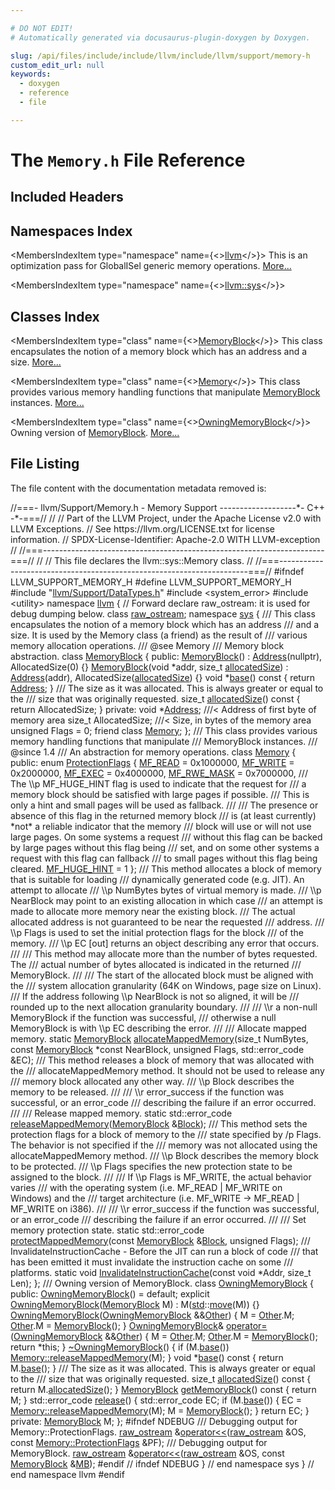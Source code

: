 ```yaml
---

# DO NOT EDIT!
# Automatically generated via docusaurus-plugin-doxygen by Doxygen.

slug: /api/files/include/include/llvm/include/llvm/support/memory-h
custom_edit_url: null
keywords:
  - doxygen
  - reference
  - file

---
```





# The `Memory.h` File Reference

<DoxygenPage pluginConfig={pluginConfig}>



## Included Headers

<IncludesList>
<IncludesListItem
  filePath="llvm/Support/DataTypes.h"
  permalink="/docs/api/files/include/include/llvm/include/llvm/support/datatypes-h"
  isLocal="true" />
<IncludesListItem
  filePath="system_error"
  permalink=""
  isLocal="false" />
<IncludesListItem
  filePath="utility"
  permalink=""
  isLocal="false" />
</IncludesList>

## Namespaces Index

<MembersIndex>

<MembersIndexItem
  type="namespace"
  name={<><a href="/docs/api/namespaces/llvm">llvm</a></>}>
This is an optimization pass for GlobalISel generic memory operations. <a href="/docs/api/namespaces/llvm/#details">More...</a>
</MembersIndexItem>

<MembersIndexItem
  type="namespace"
  name={<><a href="/docs/api/namespaces/llvm/sys">llvm::sys</a></>}>
</MembersIndexItem>

</MembersIndex>

## Classes Index

<MembersIndex>

<MembersIndexItem
  type="class"
  name={<><a href="/docs/api/classes/llvm/sys/memoryblock">MemoryBlock</a></>}>
This class encapsulates the notion of a memory block which has an address and a size. <a href="/docs/api/classes/llvm/sys/memoryblock/#details">More...</a>
</MembersIndexItem>

<MembersIndexItem
  type="class"
  name={<><a href="/docs/api/classes/llvm/sys/memory">Memory</a></>}>
This class provides various memory handling functions that manipulate <a href="/docs/api/classes/llvm/sys/memoryblock">MemoryBlock</a> instances. <a href="/docs/api/classes/llvm/sys/memory/#details">More...</a>
</MembersIndexItem>

<MembersIndexItem
  type="class"
  name={<><a href="/docs/api/classes/llvm/sys/owningmemoryblock">OwningMemoryBlock</a></>}>
Owning version of <a href="/docs/api/classes/llvm/sys/memoryblock">MemoryBlock</a>. <a href="/docs/api/classes/llvm/sys/owningmemoryblock/#details">More...</a>
</MembersIndexItem>

</MembersIndex>


## File Listing

The file content with the documentation metadata removed is:

<ProgramListing>

<Link id="l00001" /><CodeLine lineNumber="1"><span class="doxyHighlightComment">//===- llvm/Support/Memory.h - Memory Support -------------------&#42;- C++ -&#42;-===//</span></CodeLine>
<Link id="l00002" /><CodeLine lineNumber="2"><span class="doxyHighlightComment">//</span></CodeLine>
<Link id="l00003" /><CodeLine lineNumber="3"><span class="doxyHighlightComment">// Part of the LLVM Project, under the Apache License v2.0 with LLVM Exceptions.</span></CodeLine>
<Link id="l00004" /><CodeLine lineNumber="4"><span class="doxyHighlightComment">// See https://llvm.org/LICENSE.txt for license information.</span></CodeLine>
<Link id="l00005" /><CodeLine lineNumber="5"><span class="doxyHighlightComment">// SPDX-License-Identifier: Apache-2.0 WITH LLVM-exception</span></CodeLine>
<Link id="l00006" /><CodeLine lineNumber="6"><span class="doxyHighlightComment">//</span></CodeLine>
<Link id="l00007" /><CodeLine lineNumber="7"><span class="doxyHighlightComment">//===----------------------------------------------------------------------===//</span></CodeLine>
<Link id="l00008" /><CodeLine lineNumber="8"><span class="doxyHighlightComment">//</span></CodeLine>
<Link id="l00009" /><CodeLine lineNumber="9"><span class="doxyHighlightComment">// This file declares the llvm::sys::Memory class.</span></CodeLine>
<Link id="l00010" /><CodeLine lineNumber="10"><span class="doxyHighlightComment">//</span></CodeLine>
<Link id="l00011" /><CodeLine lineNumber="11"><span class="doxyHighlightComment">//===----------------------------------------------------------------------===//</span></CodeLine>
<Link id="l00012" /><CodeLine lineNumber="12"></CodeLine>
<Link id="l00013" /><CodeLine lineNumber="13"><span class="doxyHighlightPreprocessor">#ifndef LLVM&#95;SUPPORT&#95;MEMORY&#95;H</span></CodeLine>
<Link id="l00014" /><CodeLine lineNumber="14"><span class="doxyHighlightPreprocessor">#define LLVM&#95;SUPPORT&#95;MEMORY&#95;H</span></CodeLine>
<Link id="l00015" /><CodeLine lineNumber="15"></CodeLine>
<Link id="l00016" /><CodeLine lineNumber="16"><span class="doxyHighlightPreprocessor">#include &quot;<a href="/docs/api/files/include/include/llvm/include/llvm/support/datatypes-h">llvm/Support/DataTypes.h</a>&quot;</span></CodeLine>
<Link id="l00017" /><CodeLine lineNumber="17"><span class="doxyHighlightPreprocessor">#include &lt;system&#95;error&gt;</span></CodeLine>
<Link id="l00018" /><CodeLine lineNumber="18"><span class="doxyHighlightPreprocessor">#include &lt;utility&gt;</span></CodeLine>
<Link id="l00019" /><CodeLine lineNumber="19"></CodeLine>
<Link id="l00020" /><CodeLine lineNumber="20"><span class="doxyHighlightKeyword">namespace </span><span class="doxyHighlight"><a href="/docs/api/namespaces/llvm">llvm</a> &#123;</span></CodeLine>
<Link id="l00021" /><CodeLine lineNumber="21"></CodeLine>
<Link id="l00022" /><CodeLine lineNumber="22"><span class="doxyHighlightComment">// Forward declare raw&#95;ostream: it is used for debug dumping below.</span></CodeLine>
<Link id="l00023" /><CodeLine lineNumber="23"><span class="doxyHighlightKeyword">class </span><span class="doxyHighlight"><a href="/docs/api/classes/llvm/raw-ostream">raw&#95;ostream</a>;</span></CodeLine>
<Link id="l00024" /><CodeLine lineNumber="24"></CodeLine>
<Link id="l00025" /><CodeLine lineNumber="25"><span class="doxyHighlightKeyword">namespace </span><span class="doxyHighlight"><a href="/docs/api/namespaces/llvm/sys">sys</a> &#123;</span></CodeLine>
<Link id="l00026" /><CodeLine lineNumber="26"></CodeLine>
<Link id="l00027" /><CodeLine lineNumber="27"><span class="doxyHighlightComment">  /// This class encapsulates the notion of a memory block which has an address</span></CodeLine>
<Link id="l00028" /><CodeLine lineNumber="28"><span class="doxyHighlightComment">  /// and a size. It is used by the Memory class (a friend) as the result of</span></CodeLine>
<Link id="l00029" /><CodeLine lineNumber="29"><span class="doxyHighlightComment">  /// various memory allocation operations.</span></CodeLine>
<Link id="l00030" /><CodeLine lineNumber="30"><span class="doxyHighlightComment">  /// @see Memory</span></CodeLine>
<Link id="l00031" /><CodeLine lineNumber="31"><span class="doxyHighlightComment">  /// Memory block abstraction.</span></CodeLine>
<Link id="l00032" /><CodeLine lineNumber="32" lineLink="/docs/api/classes/llvm/sys/memoryblock"><span class="doxyHighlight">  </span><span class="doxyHighlightKeyword">class </span><span class="doxyHighlight"><a href="/docs/api/classes/llvm/sys/memoryblock/#a150b9badd10cd14c357329726e6ee0b5">MemoryBlock</a> &#123;</span></CodeLine>
<Link id="l00033" /><CodeLine lineNumber="33"><span class="doxyHighlight">  </span><span class="doxyHighlightKeyword">public</span><span class="doxyHighlight">:</span></CodeLine>
<Link id="l00034" /><CodeLine lineNumber="34" lineLink="/docs/api/classes/llvm/sys/memoryblock/#a150b9badd10cd14c357329726e6ee0b5"><span class="doxyHighlight">    <a href="/docs/api/classes/llvm/sys/memoryblock/#a150b9badd10cd14c357329726e6ee0b5">MemoryBlock</a>() : <a href="/docs/api/namespaces/llvm/#a8e02bbea14c70bab55fbc1384e1472d9add7bf230fde8d4836917806aff6a6b27">Address</a>(nullptr), AllocatedSize(0) &#123;&#125;</span></CodeLine>
<Link id="l00035" /><CodeLine lineNumber="35" lineLink="/docs/api/classes/llvm/sys/memoryblock/#a5392c82c9c1e79e2b116bc7d5faa804a"><span class="doxyHighlight">    <a href="/docs/api/classes/llvm/sys/memoryblock/#a5392c82c9c1e79e2b116bc7d5faa804a">MemoryBlock</a>(</span><span class="doxyHighlightKeywordType">void</span><span class="doxyHighlight"> &#42;addr, </span><span class="doxyHighlightKeywordType">size&#95;t</span><span class="doxyHighlight"> <a href="/docs/api/classes/llvm/sys/memoryblock/#a60a5600193f728ca1a0bcc9be953b158">allocatedSize</a>)</span></CodeLine>
<Link id="l00036" /><CodeLine lineNumber="36"><span class="doxyHighlight">        : <a href="/docs/api/namespaces/llvm/#a8e02bbea14c70bab55fbc1384e1472d9add7bf230fde8d4836917806aff6a6b27">Address</a>(addr), AllocatedSize(<a href="/docs/api/classes/llvm/sys/memoryblock/#a60a5600193f728ca1a0bcc9be953b158">allocatedSize</a>) &#123;&#125;</span></CodeLine>
<Link id="l00037" /><CodeLine lineNumber="37" lineLink="/docs/api/classes/llvm/sys/memoryblock/#a334b65a8b14eb0f90d3eb7c368ee07b2"><span class="doxyHighlight">    </span><span class="doxyHighlightKeywordType">void</span><span class="doxyHighlight"> &#42;<a href="/docs/api/classes/llvm/sys/memoryblock/#a334b65a8b14eb0f90d3eb7c368ee07b2">base</a>()</span><span class="doxyHighlightKeyword"> const </span><span class="doxyHighlight">&#123; </span><span class="doxyHighlightKeywordFlow">return</span><span class="doxyHighlight"> <a href="/docs/api/namespaces/llvm/#a8e02bbea14c70bab55fbc1384e1472d9add7bf230fde8d4836917806aff6a6b27">Address</a>; &#125;</span></CodeLine>
<Link id="l00038" /><CodeLine lineNumber="38"><span class="doxyHighlightComment">    /// The size as it was allocated. This is always greater or equal to the</span></CodeLine>
<Link id="l00039" /><CodeLine lineNumber="39"><span class="doxyHighlightComment">    /// size that was originally requested.</span></CodeLine>
<Link id="l00040" /><CodeLine lineNumber="40" lineLink="/docs/api/classes/llvm/sys/memoryblock/#a60a5600193f728ca1a0bcc9be953b158"><span class="doxyHighlight">    </span><span class="doxyHighlightKeywordType">size&#95;t</span><span class="doxyHighlight"> <a href="/docs/api/classes/llvm/sys/memoryblock/#a60a5600193f728ca1a0bcc9be953b158">allocatedSize</a>()</span><span class="doxyHighlightKeyword"> const </span><span class="doxyHighlight">&#123; </span><span class="doxyHighlightKeywordFlow">return</span><span class="doxyHighlight"> AllocatedSize; &#125;</span></CodeLine>
<Link id="l00041" /><CodeLine lineNumber="41"></CodeLine>
<Link id="l00042" /><CodeLine lineNumber="42"><span class="doxyHighlight">  </span><span class="doxyHighlightKeyword">private</span><span class="doxyHighlight">:</span></CodeLine>
<Link id="l00043" /><CodeLine lineNumber="43"><span class="doxyHighlight">    </span><span class="doxyHighlightKeywordType">void</span><span class="doxyHighlight"> &#42;<a href="/docs/api/namespaces/llvm/#a8e02bbea14c70bab55fbc1384e1472d9add7bf230fde8d4836917806aff6a6b27">Address</a>;    </span><span class="doxyHighlightComment">///&lt; Address of first byte of memory area</span></CodeLine>
<Link id="l00044" /><CodeLine lineNumber="44"><span class="doxyHighlight">    </span><span class="doxyHighlightKeywordType">size&#95;t</span><span class="doxyHighlight"> AllocatedSize; </span><span class="doxyHighlightComment">///&lt; Size, in bytes of the memory area</span></CodeLine>
<Link id="l00045" /><CodeLine lineNumber="45"><span class="doxyHighlight">    </span><span class="doxyHighlightKeywordType">unsigned</span><span class="doxyHighlight"> Flags = 0;</span></CodeLine>
<Link id="l00046" /><CodeLine lineNumber="46" lineLink="/docs/api/classes/llvm/sys/memoryblock/#a2743bf0294172086e9384cd82f12c87a"><span class="doxyHighlight">    </span><span class="doxyHighlightKeyword">friend</span><span class="doxyHighlight"> </span><span class="doxyHighlightKeyword">class </span><span class="doxyHighlight"><a href="/docs/api/classes/llvm/sys/memoryblock/#a2743bf0294172086e9384cd82f12c87a">Memory</a>;</span></CodeLine>
<Link id="l00047" /><CodeLine lineNumber="47"><span class="doxyHighlight">  &#125;;</span></CodeLine>
<Link id="l00048" /><CodeLine lineNumber="48"></CodeLine>
<Link id="l00049" /><CodeLine lineNumber="49"><span class="doxyHighlightComment">  /// This class provides various memory handling functions that manipulate</span></CodeLine>
<Link id="l00050" /><CodeLine lineNumber="50"><span class="doxyHighlightComment">  /// MemoryBlock instances.</span></CodeLine>
<Link id="l00051" /><CodeLine lineNumber="51"><span class="doxyHighlightComment">  /// @since 1.4</span></CodeLine>
<Link id="l00052" /><CodeLine lineNumber="52"><span class="doxyHighlightComment">  /// An abstraction for memory operations.</span></CodeLine>
<Link id="l00053" /><CodeLine lineNumber="53" lineLink="/docs/api/classes/llvm/sys/memory"><span class="doxyHighlight">  </span><span class="doxyHighlightKeyword">class </span><span class="doxyHighlight"><a href="/docs/api/classes/llvm/sys/memory">Memory</a> &#123;</span></CodeLine>
<Link id="l00054" /><CodeLine lineNumber="54"><span class="doxyHighlight">  </span><span class="doxyHighlightKeyword">public</span><span class="doxyHighlight">:</span></CodeLine>
<Link id="l00055" /><CodeLine lineNumber="55" lineLink="/docs/api/classes/llvm/sys/memory/#a548f317b89dc0bba738b89e5ce791395"><span class="doxyHighlight">    </span><span class="doxyHighlightKeyword">enum</span><span class="doxyHighlight"> <a href="/docs/api/classes/llvm/sys/memory/#a548f317b89dc0bba738b89e5ce791395">ProtectionFlags</a> &#123;</span></CodeLine>
<Link id="l00056" /><CodeLine lineNumber="56" lineLink="/docs/api/classes/llvm/sys/memory/#a548f317b89dc0bba738b89e5ce791395a02cae455b05abf1bfb1de69095e66417"><span class="doxyHighlight">      <a href="/docs/api/classes/llvm/sys/memory/#a548f317b89dc0bba738b89e5ce791395a02cae455b05abf1bfb1de69095e66417">MF&#95;READ</a> = 0x1000000,</span></CodeLine>
<Link id="l00057" /><CodeLine lineNumber="57" lineLink="/docs/api/classes/llvm/sys/memory/#a548f317b89dc0bba738b89e5ce791395a83e34a8267f7acd88563e9d5a3ee7c25"><span class="doxyHighlight">      <a href="/docs/api/classes/llvm/sys/memory/#a548f317b89dc0bba738b89e5ce791395a83e34a8267f7acd88563e9d5a3ee7c25">MF&#95;WRITE</a> = 0x2000000,</span></CodeLine>
<Link id="l00058" /><CodeLine lineNumber="58" lineLink="/docs/api/classes/llvm/sys/memory/#a548f317b89dc0bba738b89e5ce791395a72200d7026f0978efe86fc34f4cba76e"><span class="doxyHighlight">      <a href="/docs/api/classes/llvm/sys/memory/#a548f317b89dc0bba738b89e5ce791395a72200d7026f0978efe86fc34f4cba76e">MF&#95;EXEC</a> = 0x4000000,</span></CodeLine>
<Link id="l00059" /><CodeLine lineNumber="59" lineLink="/docs/api/classes/llvm/sys/memory/#a548f317b89dc0bba738b89e5ce791395a04baa4ca0e4ca865eba075daf1e551f3"><span class="doxyHighlight">      <a href="/docs/api/classes/llvm/sys/memory/#a548f317b89dc0bba738b89e5ce791395a04baa4ca0e4ca865eba075daf1e551f3">MF&#95;RWE&#95;MASK</a> = 0x7000000,</span></CodeLine>
<Link id="l00060" /><CodeLine lineNumber="60"></CodeLine>
<Link id="l00061" /><CodeLine lineNumber="61"><span class="doxyHighlightComment">      /// The \\p MF&#95;HUGE&#95;HINT flag is used to indicate that the request for</span></CodeLine>
<Link id="l00062" /><CodeLine lineNumber="62"><span class="doxyHighlightComment">      /// a memory block should be satisfied with large pages if possible.</span></CodeLine>
<Link id="l00063" /><CodeLine lineNumber="63"><span class="doxyHighlightComment">      /// This is only a hint and small pages will be used as fallback.</span></CodeLine>
<Link id="l00064" /><CodeLine lineNumber="64"><span class="doxyHighlightComment">      ///</span></CodeLine>
<Link id="l00065" /><CodeLine lineNumber="65"><span class="doxyHighlightComment">      /// The presence or absence of this flag in the returned memory block</span></CodeLine>
<Link id="l00066" /><CodeLine lineNumber="66"><span class="doxyHighlightComment">      /// is (at least currently) &#42;not&#42; a reliable indicator that the memory</span></CodeLine>
<Link id="l00067" /><CodeLine lineNumber="67"><span class="doxyHighlightComment">      /// block will use or will not use large pages. On some systems a request</span></CodeLine>
<Link id="l00068" /><CodeLine lineNumber="68"><span class="doxyHighlightComment">      /// without this flag can be backed by large pages without this flag being</span></CodeLine>
<Link id="l00069" /><CodeLine lineNumber="69"><span class="doxyHighlightComment">      /// set, and on some other systems a request with this flag can fallback</span></CodeLine>
<Link id="l00070" /><CodeLine lineNumber="70"><span class="doxyHighlightComment">      /// to small pages without this flag being cleared.</span></CodeLine>
<Link id="l00071" /><CodeLine lineNumber="71" lineLink="/docs/api/classes/llvm/sys/memory/#a548f317b89dc0bba738b89e5ce791395a1f8e817d37e6406698e099531487e3db"><span class="doxyHighlight">      <a href="/docs/api/classes/llvm/sys/memory/#a548f317b89dc0bba738b89e5ce791395a1f8e817d37e6406698e099531487e3db">MF&#95;HUGE&#95;HINT</a> = 1</span></CodeLine>
<Link id="l00072" /><CodeLine lineNumber="72"><span class="doxyHighlight">    &#125;;</span></CodeLine>
<Link id="l00073" /><CodeLine lineNumber="73"></CodeLine>
<Link id="l00074" /><CodeLine lineNumber="74"><span class="doxyHighlightComment">    /// This method allocates a block of memory that is suitable for loading</span></CodeLine>
<Link id="l00075" /><CodeLine lineNumber="75"><span class="doxyHighlightComment">    /// dynamically generated code (e.g. JIT). An attempt to allocate</span></CodeLine>
<Link id="l00076" /><CodeLine lineNumber="76"><span class="doxyHighlightComment">    /// \\p NumBytes bytes of virtual memory is made.</span></CodeLine>
<Link id="l00077" /><CodeLine lineNumber="77"><span class="doxyHighlightComment">    /// \\p NearBlock may point to an existing allocation in which case</span></CodeLine>
<Link id="l00078" /><CodeLine lineNumber="78"><span class="doxyHighlightComment">    /// an attempt is made to allocate more memory near the existing block.</span></CodeLine>
<Link id="l00079" /><CodeLine lineNumber="79"><span class="doxyHighlightComment">    /// The actual allocated address is not guaranteed to be near the requested</span></CodeLine>
<Link id="l00080" /><CodeLine lineNumber="80"><span class="doxyHighlightComment">    /// address.</span></CodeLine>
<Link id="l00081" /><CodeLine lineNumber="81"><span class="doxyHighlightComment">    /// \\p Flags is used to set the initial protection flags for the block</span></CodeLine>
<Link id="l00082" /><CodeLine lineNumber="82"><span class="doxyHighlightComment">    /// of the memory.</span></CodeLine>
<Link id="l00083" /><CodeLine lineNumber="83"><span class="doxyHighlightComment">    /// \\p EC &#91;out&#93; returns an object describing any error that occurs.</span></CodeLine>
<Link id="l00084" /><CodeLine lineNumber="84"><span class="doxyHighlightComment">    ///</span></CodeLine>
<Link id="l00085" /><CodeLine lineNumber="85"><span class="doxyHighlightComment">    /// This method may allocate more than the number of bytes requested.  The</span></CodeLine>
<Link id="l00086" /><CodeLine lineNumber="86"><span class="doxyHighlightComment">    /// actual number of bytes allocated is indicated in the returned</span></CodeLine>
<Link id="l00087" /><CodeLine lineNumber="87"><span class="doxyHighlightComment">    /// MemoryBlock.</span></CodeLine>
<Link id="l00088" /><CodeLine lineNumber="88"><span class="doxyHighlightComment">    ///</span></CodeLine>
<Link id="l00089" /><CodeLine lineNumber="89"><span class="doxyHighlightComment">    /// The start of the allocated block must be aligned with the</span></CodeLine>
<Link id="l00090" /><CodeLine lineNumber="90"><span class="doxyHighlightComment">    /// system allocation granularity (64K on Windows, page size on Linux).</span></CodeLine>
<Link id="l00091" /><CodeLine lineNumber="91"><span class="doxyHighlightComment">    /// If the address following \\p NearBlock is not so aligned, it will be</span></CodeLine>
<Link id="l00092" /><CodeLine lineNumber="92"><span class="doxyHighlightComment">    /// rounded up to the next allocation granularity boundary.</span></CodeLine>
<Link id="l00093" /><CodeLine lineNumber="93"><span class="doxyHighlightComment">    ///</span></CodeLine>
<Link id="l00094" /><CodeLine lineNumber="94"><span class="doxyHighlightComment">    /// \\r a non-null MemoryBlock if the function was successful,</span></CodeLine>
<Link id="l00095" /><CodeLine lineNumber="95"><span class="doxyHighlightComment">    /// otherwise a null MemoryBlock is with \\p EC describing the error.</span></CodeLine>
<Link id="l00096" /><CodeLine lineNumber="96"><span class="doxyHighlightComment">    ///</span></CodeLine>
<Link id="l00097" /><CodeLine lineNumber="97"><span class="doxyHighlightComment">    /// Allocate mapped memory.</span></CodeLine>
<Link id="l00098" /><CodeLine lineNumber="98" lineLink="/docs/api/classes/llvm/sys/memory/#a1326dd13b23711e68ade413fbc57b9f6"><span class="doxyHighlight">    </span><span class="doxyHighlightKeyword">static</span><span class="doxyHighlight"> <a href="/docs/api/classes/llvm/sys/memoryblock">MemoryBlock</a> <a href="/docs/api/classes/llvm/sys/memory/#a1326dd13b23711e68ade413fbc57b9f6">allocateMappedMemory</a>(</span><span class="doxyHighlightKeywordType">size&#95;t</span><span class="doxyHighlight"> NumBytes,</span></CodeLine>
<Link id="l00099" /><CodeLine lineNumber="99"><span class="doxyHighlight">                                            </span><span class="doxyHighlightKeyword">const</span><span class="doxyHighlight"> <a href="/docs/api/classes/llvm/sys/memoryblock">MemoryBlock</a> &#42;</span><span class="doxyHighlightKeyword">const</span><span class="doxyHighlight"> NearBlock,</span></CodeLine>
<Link id="l00100" /><CodeLine lineNumber="100"><span class="doxyHighlight">                                            </span><span class="doxyHighlightKeywordType">unsigned</span><span class="doxyHighlight"> Flags,</span></CodeLine>
<Link id="l00101" /><CodeLine lineNumber="101"><span class="doxyHighlight">                                            std::error&#95;code &amp;EC);</span></CodeLine>
<Link id="l00102" /><CodeLine lineNumber="102"></CodeLine>
<Link id="l00103" /><CodeLine lineNumber="103"><span class="doxyHighlightComment">    /// This method releases a block of memory that was allocated with the</span></CodeLine>
<Link id="l00104" /><CodeLine lineNumber="104"><span class="doxyHighlightComment">    /// allocateMappedMemory method. It should not be used to release any</span></CodeLine>
<Link id="l00105" /><CodeLine lineNumber="105"><span class="doxyHighlightComment">    /// memory block allocated any other way.</span></CodeLine>
<Link id="l00106" /><CodeLine lineNumber="106"><span class="doxyHighlightComment">    /// \\p Block describes the memory to be released.</span></CodeLine>
<Link id="l00107" /><CodeLine lineNumber="107"><span class="doxyHighlightComment">    ///</span></CodeLine>
<Link id="l00108" /><CodeLine lineNumber="108"><span class="doxyHighlightComment">    /// \\r error&#95;success if the function was successful, or an error&#95;code</span></CodeLine>
<Link id="l00109" /><CodeLine lineNumber="109"><span class="doxyHighlightComment">    /// describing the failure if an error occurred.</span></CodeLine>
<Link id="l00110" /><CodeLine lineNumber="110"><span class="doxyHighlightComment">    ///</span></CodeLine>
<Link id="l00111" /><CodeLine lineNumber="111"><span class="doxyHighlightComment">    /// Release mapped memory.</span></CodeLine>
<Link id="l00112" /><CodeLine lineNumber="112" lineLink="/docs/api/classes/llvm/sys/memory/#a042d24349a4b6a5ce475309cce529ae0"><span class="doxyHighlight">    </span><span class="doxyHighlightKeyword">static</span><span class="doxyHighlight"> std::error&#95;code <a href="/docs/api/classes/llvm/sys/memory/#a042d24349a4b6a5ce475309cce529ae0">releaseMappedMemory</a>(<a href="/docs/api/classes/llvm/sys/memoryblock">MemoryBlock</a> &amp;<a href="/docs/api/namespaces/llvm/#a0e00fad9c34de40b1e31f3aa6f8e024cae1e4c8c9ccd9fc39c391da4bcd093fb2">Block</a>);</span></CodeLine>
<Link id="l00113" /><CodeLine lineNumber="113"></CodeLine>
<Link id="l00114" /><CodeLine lineNumber="114"><span class="doxyHighlightComment">    /// This method sets the protection flags for a block of memory to the</span></CodeLine>
<Link id="l00115" /><CodeLine lineNumber="115"><span class="doxyHighlightComment">    /// state specified by /p Flags.  The behavior is not specified if the</span></CodeLine>
<Link id="l00116" /><CodeLine lineNumber="116"><span class="doxyHighlightComment">    /// memory was not allocated using the allocateMappedMemory method.</span></CodeLine>
<Link id="l00117" /><CodeLine lineNumber="117"><span class="doxyHighlightComment">    /// \\p Block describes the memory block to be protected.</span></CodeLine>
<Link id="l00118" /><CodeLine lineNumber="118"><span class="doxyHighlightComment">    /// \\p Flags specifies the new protection state to be assigned to the block.</span></CodeLine>
<Link id="l00119" /><CodeLine lineNumber="119"><span class="doxyHighlightComment">    ///</span></CodeLine>
<Link id="l00120" /><CodeLine lineNumber="120"><span class="doxyHighlightComment">    /// If \\p Flags is MF&#95;WRITE, the actual behavior varies</span></CodeLine>
<Link id="l00121" /><CodeLine lineNumber="121"><span class="doxyHighlightComment">    /// with the operating system (i.e. MF&#95;READ | MF&#95;WRITE on Windows) and the</span></CodeLine>
<Link id="l00122" /><CodeLine lineNumber="122"><span class="doxyHighlightComment">    /// target architecture (i.e. MF&#95;WRITE -&gt; MF&#95;READ | MF&#95;WRITE on i386).</span></CodeLine>
<Link id="l00123" /><CodeLine lineNumber="123"><span class="doxyHighlightComment">    ///</span></CodeLine>
<Link id="l00124" /><CodeLine lineNumber="124"><span class="doxyHighlightComment">    /// \\r error&#95;success if the function was successful, or an error&#95;code</span></CodeLine>
<Link id="l00125" /><CodeLine lineNumber="125"><span class="doxyHighlightComment">    /// describing the failure if an error occurred.</span></CodeLine>
<Link id="l00126" /><CodeLine lineNumber="126"><span class="doxyHighlightComment">    ///</span></CodeLine>
<Link id="l00127" /><CodeLine lineNumber="127"><span class="doxyHighlightComment">    /// Set memory protection state.</span></CodeLine>
<Link id="l00128" /><CodeLine lineNumber="128" lineLink="/docs/api/classes/llvm/sys/memory/#ae27409ddee7e191f33392283ca826703"><span class="doxyHighlight">    </span><span class="doxyHighlightKeyword">static</span><span class="doxyHighlight"> std::error&#95;code <a href="/docs/api/classes/llvm/sys/memory/#ae27409ddee7e191f33392283ca826703">protectMappedMemory</a>(</span><span class="doxyHighlightKeyword">const</span><span class="doxyHighlight"> <a href="/docs/api/classes/llvm/sys/memoryblock">MemoryBlock</a> &amp;<a href="/docs/api/namespaces/llvm/#a0e00fad9c34de40b1e31f3aa6f8e024cae1e4c8c9ccd9fc39c391da4bcd093fb2">Block</a>,</span></CodeLine>
<Link id="l00129" /><CodeLine lineNumber="129"><span class="doxyHighlight">                                               </span><span class="doxyHighlightKeywordType">unsigned</span><span class="doxyHighlight"> Flags);</span></CodeLine>
<Link id="l00130" /><CodeLine lineNumber="130"></CodeLine>
<Link id="l00131" /><CodeLine lineNumber="131"><span class="doxyHighlightComment">    /// InvalidateInstructionCache - Before the JIT can run a block of code</span></CodeLine>
<Link id="l00132" /><CodeLine lineNumber="132"><span class="doxyHighlightComment">    /// that has been emitted it must invalidate the instruction cache on some</span></CodeLine>
<Link id="l00133" /><CodeLine lineNumber="133"><span class="doxyHighlightComment">    /// platforms.</span></CodeLine>
<Link id="l00134" /><CodeLine lineNumber="134" lineLink="/docs/api/classes/llvm/sys/memory/#a5cfd4d2a8227a3f9ca0667f42f05f20b"><span class="doxyHighlight">    </span><span class="doxyHighlightKeyword">static</span><span class="doxyHighlight"> </span><span class="doxyHighlightKeywordType">void</span><span class="doxyHighlight"> <a href="/docs/api/classes/llvm/sys/memory/#a5cfd4d2a8227a3f9ca0667f42f05f20b">InvalidateInstructionCache</a>(</span><span class="doxyHighlightKeyword">const</span><span class="doxyHighlight"> </span><span class="doxyHighlightKeywordType">void</span><span class="doxyHighlight"> &#42;Addr, </span><span class="doxyHighlightKeywordType">size&#95;t</span><span class="doxyHighlight"> Len);</span></CodeLine>
<Link id="l00135" /><CodeLine lineNumber="135"><span class="doxyHighlight">  &#125;;</span></CodeLine>
<Link id="l00136" /><CodeLine lineNumber="136"></CodeLine>
<Link id="l00137" /><CodeLine lineNumber="137"><span class="doxyHighlightComment">  /// Owning version of MemoryBlock.</span></CodeLine>
<Link id="l00138" /><CodeLine lineNumber="138" lineLink="/docs/api/classes/llvm/sys/owningmemoryblock"><span class="doxyHighlight">  </span><span class="doxyHighlightKeyword">class </span><span class="doxyHighlight"><a href="/docs/api/classes/llvm/sys/owningmemoryblock/#a685664f5b012d67b5e50049e2e550031">OwningMemoryBlock</a> &#123;</span></CodeLine>
<Link id="l00139" /><CodeLine lineNumber="139"><span class="doxyHighlight">  </span><span class="doxyHighlightKeyword">public</span><span class="doxyHighlight">:</span></CodeLine>
<Link id="l00140" /><CodeLine lineNumber="140" lineLink="/docs/api/classes/llvm/sys/owningmemoryblock/#a685664f5b012d67b5e50049e2e550031"><span class="doxyHighlight">    <a href="/docs/api/classes/llvm/sys/owningmemoryblock/#a685664f5b012d67b5e50049e2e550031">OwningMemoryBlock</a>() = </span><span class="doxyHighlightKeywordFlow">default</span><span class="doxyHighlight">;</span></CodeLine>
<Link id="l00141" /><CodeLine lineNumber="141" lineLink="/docs/api/classes/llvm/sys/owningmemoryblock/#af5f489aa8a779463ae949777ed7f1da4"><span class="doxyHighlight">    </span><span class="doxyHighlightKeyword">explicit</span><span class="doxyHighlight"> <a href="/docs/api/classes/llvm/sys/owningmemoryblock/#af5f489aa8a779463ae949777ed7f1da4">OwningMemoryBlock</a>(<a href="/docs/api/classes/llvm/sys/memoryblock">MemoryBlock</a> M) : M(<a href="/docs/api/namespaces/std">std</a>::<a href="/docs/api/namespaces/llvm/#abfc9c7ecf70f66901e439f7c04ef3dbb">move</a>(M)) &#123;&#125;</span></CodeLine>
<Link id="l00142" /><CodeLine lineNumber="142" lineLink="/docs/api/classes/llvm/sys/owningmemoryblock/#ab330b5fa5193864b9d77962ef015b255"><span class="doxyHighlight">    <a href="/docs/api/classes/llvm/sys/owningmemoryblock/#ab330b5fa5193864b9d77962ef015b255">OwningMemoryBlock</a>(<a href="/docs/api/classes/llvm/sys/owningmemoryblock/#a685664f5b012d67b5e50049e2e550031">OwningMemoryBlock</a> &amp;&amp;<a href="/docs/api/namespaces/llvm/#a9eb4f5b98b70ee4fab9614ed58282c1fa6311ae17c1ee52b36e68aaf4ad066387">Other</a>) &#123;</span></CodeLine>
<Link id="l00143" /><CodeLine lineNumber="143"><span class="doxyHighlight">      M = <a href="/docs/api/namespaces/llvm/#a9eb4f5b98b70ee4fab9614ed58282c1fa6311ae17c1ee52b36e68aaf4ad066387">Other</a>.M;</span></CodeLine>
<Link id="l00144" /><CodeLine lineNumber="144"><span class="doxyHighlight">      <a href="/docs/api/namespaces/llvm/#a9eb4f5b98b70ee4fab9614ed58282c1fa6311ae17c1ee52b36e68aaf4ad066387">Other</a>.M = <a href="/docs/api/classes/llvm/sys/memoryblock">MemoryBlock</a>();</span></CodeLine>
<Link id="l00145" /><CodeLine lineNumber="145"><span class="doxyHighlight">    &#125;</span></CodeLine>
<Link id="l00146" /><CodeLine lineNumber="146" lineLink="/docs/api/classes/llvm/sys/owningmemoryblock/#afa34b77110b98179cb7cc771d1a3edcb"><span class="doxyHighlight">    <a href="/docs/api/classes/llvm/sys/owningmemoryblock/#a685664f5b012d67b5e50049e2e550031">OwningMemoryBlock</a>&amp; <a href="/docs/api/classes/llvm/sys/owningmemoryblock/#afa34b77110b98179cb7cc771d1a3edcb">operator=</a>(<a href="/docs/api/classes/llvm/sys/owningmemoryblock/#a685664f5b012d67b5e50049e2e550031">OwningMemoryBlock</a> &amp;&amp;<a href="/docs/api/namespaces/llvm/#a9eb4f5b98b70ee4fab9614ed58282c1fa6311ae17c1ee52b36e68aaf4ad066387">Other</a>) &#123;</span></CodeLine>
<Link id="l00147" /><CodeLine lineNumber="147"><span class="doxyHighlight">      M = <a href="/docs/api/namespaces/llvm/#a9eb4f5b98b70ee4fab9614ed58282c1fa6311ae17c1ee52b36e68aaf4ad066387">Other</a>.M;</span></CodeLine>
<Link id="l00148" /><CodeLine lineNumber="148"><span class="doxyHighlight">      <a href="/docs/api/namespaces/llvm/#a9eb4f5b98b70ee4fab9614ed58282c1fa6311ae17c1ee52b36e68aaf4ad066387">Other</a>.M = <a href="/docs/api/classes/llvm/sys/memoryblock">MemoryBlock</a>();</span></CodeLine>
<Link id="l00149" /><CodeLine lineNumber="149"><span class="doxyHighlight">      </span><span class="doxyHighlightKeywordFlow">return</span><span class="doxyHighlight"> &#42;</span><span class="doxyHighlightKeyword">this</span><span class="doxyHighlight">;</span></CodeLine>
<Link id="l00150" /><CodeLine lineNumber="150"><span class="doxyHighlight">    &#125;</span></CodeLine>
<Link id="l00151" /><CodeLine lineNumber="151" lineLink="/docs/api/classes/llvm/sys/owningmemoryblock/#aa88884bb3af957b96bab31e1ebe8f1d9"><span class="doxyHighlight">    <a href="/docs/api/classes/llvm/sys/owningmemoryblock/#aa88884bb3af957b96bab31e1ebe8f1d9">~OwningMemoryBlock</a>() &#123;</span></CodeLine>
<Link id="l00152" /><CodeLine lineNumber="152"><span class="doxyHighlight">      </span><span class="doxyHighlightKeywordFlow">if</span><span class="doxyHighlight"> (M.<a href="/docs/api/classes/llvm/sys/memoryblock/#a334b65a8b14eb0f90d3eb7c368ee07b2">base</a>())</span></CodeLine>
<Link id="l00153" /><CodeLine lineNumber="153"><span class="doxyHighlight">        <a href="/docs/api/classes/llvm/sys/memory/#a042d24349a4b6a5ce475309cce529ae0">Memory::releaseMappedMemory</a>(M);</span></CodeLine>
<Link id="l00154" /><CodeLine lineNumber="154"><span class="doxyHighlight">    &#125;</span></CodeLine>
<Link id="l00155" /><CodeLine lineNumber="155" lineLink="/docs/api/classes/llvm/sys/owningmemoryblock/#ad90c9188cebdb8db1ca0910e4809c30d"><span class="doxyHighlight">    </span><span class="doxyHighlightKeywordType">void</span><span class="doxyHighlight"> &#42;<a href="/docs/api/classes/llvm/sys/owningmemoryblock/#ad90c9188cebdb8db1ca0910e4809c30d">base</a>()</span><span class="doxyHighlightKeyword"> const </span><span class="doxyHighlight">&#123; </span><span class="doxyHighlightKeywordFlow">return</span><span class="doxyHighlight"> M.<a href="/docs/api/classes/llvm/sys/memoryblock/#a334b65a8b14eb0f90d3eb7c368ee07b2">base</a>(); &#125;</span></CodeLine>
<Link id="l00156" /><CodeLine lineNumber="156"><span class="doxyHighlightComment">    /// The size as it was allocated. This is always greater or equal to the</span></CodeLine>
<Link id="l00157" /><CodeLine lineNumber="157"><span class="doxyHighlightComment">    /// size that was originally requested.</span></CodeLine>
<Link id="l00158" /><CodeLine lineNumber="158" lineLink="/docs/api/classes/llvm/sys/owningmemoryblock/#ad9e4041a6698bcdf0941f3ec57dbc788"><span class="doxyHighlight">    </span><span class="doxyHighlightKeywordType">size&#95;t</span><span class="doxyHighlight"> <a href="/docs/api/classes/llvm/sys/owningmemoryblock/#ad9e4041a6698bcdf0941f3ec57dbc788">allocatedSize</a>()</span><span class="doxyHighlightKeyword"> const </span><span class="doxyHighlight">&#123; </span><span class="doxyHighlightKeywordFlow">return</span><span class="doxyHighlight"> M.<a href="/docs/api/classes/llvm/sys/memoryblock/#a60a5600193f728ca1a0bcc9be953b158">allocatedSize</a>(); &#125;</span></CodeLine>
<Link id="l00159" /><CodeLine lineNumber="159" lineLink="/docs/api/classes/llvm/sys/owningmemoryblock/#a0be3e1b47304378296d6264619757ba4"><span class="doxyHighlight">    <a href="/docs/api/classes/llvm/sys/memoryblock">MemoryBlock</a> <a href="/docs/api/classes/llvm/sys/owningmemoryblock/#a0be3e1b47304378296d6264619757ba4">getMemoryBlock</a>()</span><span class="doxyHighlightKeyword"> const </span><span class="doxyHighlight">&#123; </span><span class="doxyHighlightKeywordFlow">return</span><span class="doxyHighlight"> M; &#125;</span></CodeLine>
<Link id="l00160" /><CodeLine lineNumber="160" lineLink="/docs/api/classes/llvm/sys/owningmemoryblock/#af7a38c875a7d4a357b3091ffe97a3bde"><span class="doxyHighlight">    std::error&#95;code <a href="/docs/api/classes/llvm/sys/owningmemoryblock/#af7a38c875a7d4a357b3091ffe97a3bde">release</a>() &#123;</span></CodeLine>
<Link id="l00161" /><CodeLine lineNumber="161"><span class="doxyHighlight">      std::error&#95;code EC;</span></CodeLine>
<Link id="l00162" /><CodeLine lineNumber="162"><span class="doxyHighlight">      </span><span class="doxyHighlightKeywordFlow">if</span><span class="doxyHighlight"> (M.<a href="/docs/api/classes/llvm/sys/memoryblock/#a334b65a8b14eb0f90d3eb7c368ee07b2">base</a>()) &#123;</span></CodeLine>
<Link id="l00163" /><CodeLine lineNumber="163"><span class="doxyHighlight">        EC = <a href="/docs/api/classes/llvm/sys/memory/#a042d24349a4b6a5ce475309cce529ae0">Memory::releaseMappedMemory</a>(M);</span></CodeLine>
<Link id="l00164" /><CodeLine lineNumber="164"><span class="doxyHighlight">        M = <a href="/docs/api/classes/llvm/sys/memoryblock">MemoryBlock</a>();</span></CodeLine>
<Link id="l00165" /><CodeLine lineNumber="165"><span class="doxyHighlight">      &#125;</span></CodeLine>
<Link id="l00166" /><CodeLine lineNumber="166"><span class="doxyHighlight">      </span><span class="doxyHighlightKeywordFlow">return</span><span class="doxyHighlight"> EC;</span></CodeLine>
<Link id="l00167" /><CodeLine lineNumber="167"><span class="doxyHighlight">    &#125;</span></CodeLine>
<Link id="l00168" /><CodeLine lineNumber="168"><span class="doxyHighlight">  </span><span class="doxyHighlightKeyword">private</span><span class="doxyHighlight">:</span></CodeLine>
<Link id="l00169" /><CodeLine lineNumber="169"><span class="doxyHighlight">    <a href="/docs/api/classes/llvm/sys/memoryblock">MemoryBlock</a> M;</span></CodeLine>
<Link id="l00170" /><CodeLine lineNumber="170"><span class="doxyHighlight">  &#125;;</span></CodeLine>
<Link id="l00171" /><CodeLine lineNumber="171"></CodeLine>
<Link id="l00172" /><CodeLine lineNumber="172"><span class="doxyHighlightPreprocessor">#ifndef NDEBUG</span></CodeLine>
<Link id="l00173" /><CodeLine lineNumber="173"><span class="doxyHighlightComment">  /// Debugging output for Memory::ProtectionFlags.</span></CodeLine>
<Link id="l00174" /><CodeLine lineNumber="174"><span class="doxyHighlight">  <a href="/docs/api/classes/llvm/raw-ostream">raw&#95;ostream</a> &amp;<a href="/docs/api/namespaces/llvm/sys/#ae8ef6fee68f940f474858fd90281d2d6">operator&lt;&lt;</a>(<a href="/docs/api/classes/llvm/raw-ostream">raw&#95;ostream</a> &amp;OS, </span><span class="doxyHighlightKeyword">const</span><span class="doxyHighlight"> <a href="/docs/api/classes/llvm/sys/memory/#a548f317b89dc0bba738b89e5ce791395">Memory::ProtectionFlags</a> &amp;PF);</span></CodeLine>
<Link id="l00175" /><CodeLine lineNumber="175"></CodeLine>
<Link id="l00176" /><CodeLine lineNumber="176"><span class="doxyHighlightComment">  /// Debugging output for MemoryBlock.</span></CodeLine>
<Link id="l00177" /><CodeLine lineNumber="177"><span class="doxyHighlight">  <a href="/docs/api/classes/llvm/raw-ostream">raw&#95;ostream</a> &amp;<a href="/docs/api/namespaces/llvm/sys/#ae8ef6fee68f940f474858fd90281d2d6">operator&lt;&lt;</a>(<a href="/docs/api/classes/llvm/raw-ostream">raw&#95;ostream</a> &amp;OS, </span><span class="doxyHighlightKeyword">const</span><span class="doxyHighlight"> <a href="/docs/api/classes/llvm/sys/memoryblock">MemoryBlock</a> &amp;<a href="/docs/api/classes/mb">MB</a>);</span></CodeLine>
<Link id="l00178" /><CodeLine lineNumber="178"><span class="doxyHighlightPreprocessor">#endif </span><span class="doxyHighlightComment">// ifndef NDEBUG</span></CodeLine>
<Link id="l00179" /><CodeLine lineNumber="179"><span class="doxyHighlight">  &#125;    </span><span class="doxyHighlightComment">// end namespace sys</span></CodeLine>
<Link id="l00180" /><CodeLine lineNumber="180"><span class="doxyHighlight">  &#125;    </span><span class="doxyHighlightComment">// end namespace llvm</span></CodeLine>
<Link id="l00181" /><CodeLine lineNumber="181"></CodeLine>
<Link id="l00182" /><CodeLine lineNumber="182"><span class="doxyHighlightPreprocessor">#endif</span></CodeLine>

</ProgramListing>


</DoxygenPage>
